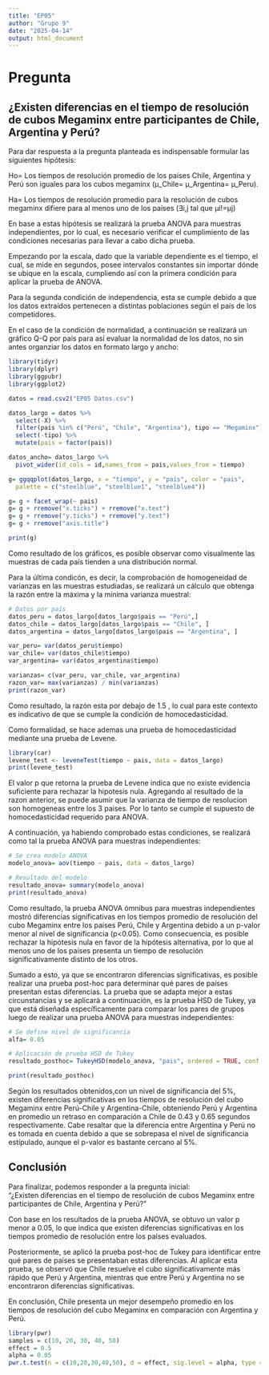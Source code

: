 ```yaml
---
title: "EP05"
author: "Grupo 9"
date: "2025-04-14"
output: html_document
---
```


# Pregunta

## ¿Existen diferencias en el tiempo de resolución de cubos Megaminx entre participantes de Chile, Argentina y Perú?

Para dar respuesta a la pregunta planteada es indispensable formular las siguientes hipótesis:

Ho= Los tiempos de resolución promedio de los países Chile, Argentina y Perú son iguales para los cubos megaminx (μ_Chile= μ_Argentina= μ_Peru).

Ha= Los tiempos de resolución promedio para la resolución de cubos megaminx difiere para al menos uno de los países (∃i,j tal que μi!=μj)

En base a estas hipótesis se realizará la prueba ANOVA para muestras independientes, por lo cual, es necesario verificar el cumplimiento de las condiciones necesarias para llevar a cabo dicha prueba.

Empezando por la escala, dado que la variable dependiente es el tiempo, el cual, se mide en segundos, posee intervalos constantes sin importar dónde se ubique en la escala, cumpliendo así con la primera condición para aplicar la prueba de ANOVA.

Para la segunda condición de independencia, esta se cumple debido a que los datos extraídos pertenecen a distintas poblaciones según el país de los competidores.

En el caso de la condición de normalidad, a continuación se realizará un gráfico Q-Q por país para así evaluar la normalidad de los datos, no sin antes organziar los datos en formato largo y ancho:

```r
library(tidyr)
library(dplyr)
library(ggpubr)
library(ggplot2)

datos = read.csv2("EP05 Datos.csv") 

datos_largo = datos %>%
  select(-X) %>%
  filter(pais %in% c("Perú", "Chile", "Argentina"), tipo == "Megaminx") %>%
  select(-tipo) %>% 
  mutate(pais = factor(pais))

datos_ancho= datos_largo %>%
  pivot_wider(id_cols = id,names_from = pais,values_from = tiempo)

g= ggqqplot(datos_largo, x = "tiempo", y = "pais", color = "pais",
  palette = c("steelblue", "steelblue1", "steelblue4"))

g= g + facet_wrap(~ pais)
g= g + rremove("x.ticks") + rremove("x.text")
g= g + rremove("y.ticks") + rremove("y.text")
g= g + rremove("axis.title")

print(g)

```

Como resultado de los gráficos, es posible observar como visualmente las muestras de cada país tienden a una distribución normal.

Para la última condicón, es decir, la comprobación de homogeneidad de varianzas en las muestras estudiadas, se realizará un cálculo que obtenga la razón entre la máxima y la mínima varianza muestral:

```r
# Datos por país
datos_peru = datos_largo[datos_largo$pais == "Perú",]
datos_chile = datos_largo[datos_largo$pais == "Chile", ]
datos_argentina = datos_largo[datos_largo$pais == "Argentina", ]

var_peru= var(datos_peru$tiempo)
var_chile= var(datos_chile$tiempo)
var_argentina= var(datos_argentina$tiempo)

varianzas= c(var_peru, var_chile, var_argentina)
razon_var= max(varianzas) / min(varianzas)
print(razon_var)

```

Como resultado, la razón esta por debajo de 1.5 , lo cual para este contexto es indicativo de que se cumple la condición de homocedasticidad.

Como formalidad, se hace ademas una prueba de homocedasticidad mediante una prueba de Levene.
```r
library(car)
levene_test <- leveneTest(tiempo ~ pais, data = datos_largo)
print(levene_test)
```
El valor p que retorna la prueba de Levene indica que no existe evidencia suficiente para rechazar la hipotesis nula. Agregando al resultado de la razon anterior, se puede asumir que la varianza de tiempo de resolucion son homogeneas entre los 3 paises. Por lo tanto se cumple el supuesto de homocedasticidad requerido para ANOVA.


A continuación, ya habiendo comprobado estas condiciones, se realizará como tal la prueba ANOVA para muestras independientes:

```r
# Se crea modelo ANOVA
modelo_anova= aov(tiempo ~ pais, data = datos_largo)

# Resultado del modelo
resultado_anova= summary(modelo_anova)
print(resultado_anova)

```

Como resultado, la prueba ANOVA ómnibus para muestras independientes mostró diferencias significativas en los tiempos promedio de resolución del cubo Megaminx entre los países Perú, Chile y Argentina debido a un p-valor menor al nivel de significancia (p\<0.05). Como consecuencia, es posible rechazar la hipótesis nula en favor de la hipótesis alternativa, por lo que al menos uno de los países presenta un tiempo de resolución significativamente distinto de los otros.

Sumado a esto, ya que se encontraron diferencias significativas, es posible realizar una prueba post-hoc para determinar qué pares de países presentan estas diferencias. La prueba que se adapta mejor a estas circunstancias y se aplicará a continuación, es la prueba HSD de Tukey, ya que está diseñada específicamente para comparar los pares de grupos luego de realizar una prueba ANOVA para muestras independientes:

```r
# Se define nivel de significancia
alfa= 0.05

# Aplicación de prueba HSD de Tukey
resultado_posthoc= TukeyHSD(modelo_anova, "pais", ordered = TRUE, conf.level = 1 - alfa)

print(resultado_posthoc)

```

Según los resultados obtenidos,con un nivel de significancia del 5%, existen diferencias significativas en los tiempos de resolución del cubo Megaminx entre Perú-Chile y Argentina-Chile, obteniendo Perú y Argentina en promedio un retraso en comparación a Chile de 0.43 y 0.65 segundos respectivamente. Cabe resaltar que la diferencia entre Argentina y Perú no es tomada en cuenta debido a que se sobrepasa el nivel de significancia estípulado, aunque el p-valor es bastante cercano al 5%.

## Conclusión

Para finalizar, podemos responder a la pregunta inicial:\
"¿Existen diferencias en el tiempo de resolución de cubos Megaminx entre participantes de Chile, Argentina y Perú?"

Con base en los resultados de la prueba ANOVA, se obtuvo un valor p menor a 0.05, lo que indica que existen diferencias significativas en los tiempos promedio de resolución entre los países evaluados.

Posteriormente, se aplicó la prueba post-hoc de Tukey para identificar entre qué pares de países se presentaban estas diferencias. Al aplicar esta prueba, se observó que Chile resuelve el cubo significativamente más rápido que Perú y Argentina, mientras que entre Perú y Argentina no se encontraron diferencias significativas.

En conclusión, Chile presenta un mejor desempeño promedio en los tiempos de resolución del cubo Megaminx en comparación con Argentina y Perú.



```r
library(pwr)
samples = c(10, 20, 30, 40, 50)
effect = 0.5
alpha = 0.05
pwr.t.test(n = c(10,20,30,40,50), d = effect, sig.level = alpha, type = "two.sample", alternative = "two.sided")

```
